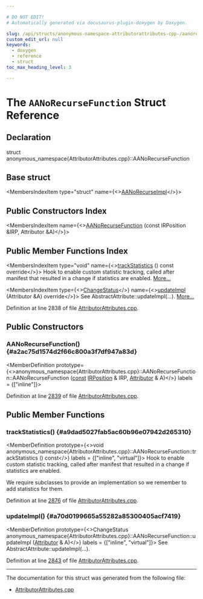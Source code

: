 ```yaml
---

# DO NOT EDIT!
# Automatically generated via docusaurus-plugin-doxygen by Doxygen.

slug: /api/structs/anonymous-namespace-attributorattributes-cpp-/aanorecursefunction
custom_edit_url: null
keywords:
  - doxygen
  - reference
  - struct
toc_max_heading_level: 3

---
```





# The `AANoRecurseFunction` Struct Reference

<DoxygenPage pluginConfig={pluginConfig}>



## Declaration

<CodeBlock>struct anonymous_namespace{AttributorAttributes.cpp}::AANoRecurseFunction</CodeBlock>

## Base struct

<MembersIndex>

<MembersIndexItem
  type="struct"
  name={<><a href="/docs/api/structs/anonymous-namespace-attributorattributes-cpp-/aanorecurseimpl">AANoRecurseImpl</a></>}>
</MembersIndexItem>

</MembersIndex>

## Public Constructors Index

<MembersIndex>

<MembersIndexItem
  name={<><a href="#a2ac75d1574d2f66c800a3f7df947a83d">AANoRecurseFunction</a> (const IRPosition &amp;IRP, Attributor &amp;A)</>}>
</MembersIndexItem>

</MembersIndex>

## Public Member Functions Index

<MembersIndex>

<MembersIndexItem
  type="void"
  name={<><a href="#a9dad5027fab5ac60b96e07942d265310">trackStatistics</a> () const override</>}>
Hook to enable custom statistic tracking, called after manifest that resulted in a change if statistics are enabled. <a href="#a9dad5027fab5ac60b96e07942d265310">More...</a>
</MembersIndexItem>

<MembersIndexItem
  type={<><a href="/docs/api/namespaces/llvm/#acd850975ae5042cacb64a9d0ea4715f3">ChangeStatus</a></>}
  name={<><a href="#a70d0199665a55282a85300405acf7419">updateImpl</a> (Attributor &amp;A) override</>}>
See AbstractAttribute::updateImpl(...). <a href="#a70d0199665a55282a85300405acf7419">More...</a>
</MembersIndexItem>

</MembersIndex>


Definition at line 2838 of file <a href="/docs/api/files/lib/lib/transforms/lib/transforms/ipo/attributorattributes-cpp">AttributorAttributes.cpp</a>.

<SectionDefinition>

## Public Constructors

### AANoRecurseFunction() {#a2ac75d1574d2f66c800a3f7df947a83d}

<MemberDefinition
  prototype={<>anonymous&#95;namespace&#123;AttributorAttributes.cpp&#125;::AANoRecurseFunction::AANoRecurseFunction (<a href="/docs/api/files/lib/lib/target/lib/target/aarch64/aarch64promoteconstant-cpp/#a90f8350fecae261c25be85d38b451bff">const</a> <a href="/docs/api/structs/llvm/irposition">IRPosition</a> &amp; IRP, <a href="/docs/api/structs/llvm/attributor">Attributor</a> &amp; A)</>}
  labels = {["inline"]}>

Definition at line <a href="/docs/api/files/lib/lib/transforms/lib/transforms/ipo/attributorattributes-cpp/#l02839">2839</a> of file <a href="/docs/api/files/lib/lib/transforms/lib/transforms/ipo/attributorattributes-cpp">AttributorAttributes.cpp</a>.
</MemberDefinition>

</SectionDefinition>

<SectionDefinition>

## Public Member Functions

### trackStatistics() {#a9dad5027fab5ac60b96e07942d265310}

<MemberDefinition
  prototype={<>void anonymous&#95;namespace&#123;AttributorAttributes.cpp&#125;::AANoRecurseFunction::trackStatistics () const</>}
  labels = {["inline", "virtual"]}>
Hook to enable custom statistic tracking, called after manifest that resulted in a change if statistics are enabled.

We require subclasses to provide an implementation so we remember to add statistics for them.

Definition at line <a href="/docs/api/files/lib/lib/transforms/lib/transforms/ipo/attributorattributes-cpp/#l02876">2876</a> of file <a href="/docs/api/files/lib/lib/transforms/lib/transforms/ipo/attributorattributes-cpp">AttributorAttributes.cpp</a>.
</MemberDefinition>

### updateImpl() {#a70d0199665a55282a85300405acf7419}

<MemberDefinition
  prototype={<>ChangeStatus anonymous&#95;namespace&#123;AttributorAttributes.cpp&#125;::AANoRecurseFunction::updateImpl (<a href="/docs/api/structs/llvm/attributor">Attributor</a> &amp; A)</>}
  labels = {["inline", "virtual"]}>
See AbstractAttribute::updateImpl(...).

Definition at line <a href="/docs/api/files/lib/lib/transforms/lib/transforms/ipo/attributorattributes-cpp/#l02843">2843</a> of file <a href="/docs/api/files/lib/lib/transforms/lib/transforms/ipo/attributorattributes-cpp">AttributorAttributes.cpp</a>.
</MemberDefinition>

</SectionDefinition>

<hr/>

The documentation for this struct was generated from the following file:

<ul>
<li><a href="/docs/api/files/lib/lib/transforms/lib/transforms/ipo/attributorattributes-cpp">AttributorAttributes.cpp</a></li>
</ul>

</DoxygenPage>
